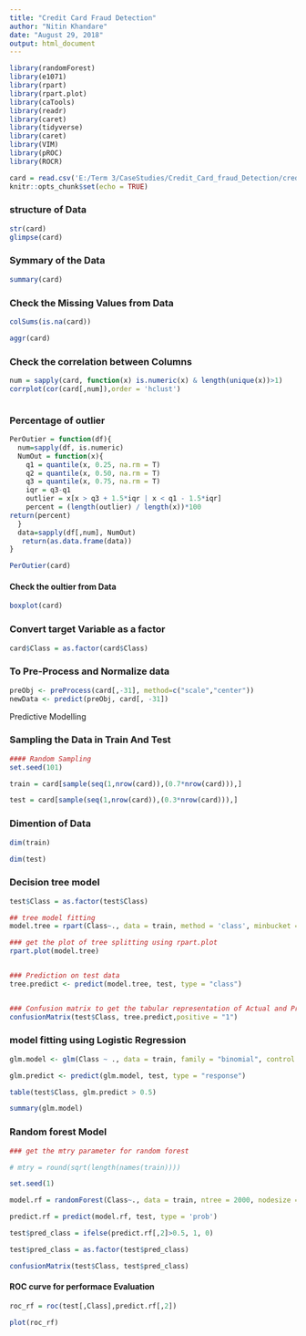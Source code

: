 ---
title: "Credit Card Fraud Detection"
author: "Nitin Khandare"
date: "August 29, 2018"
output: html_document
---

```{r setup, include=FALSE}
library(randomForest)
library(e1071)
library(rpart)
library(rpart.plot)
library(caTools)
library(readr)
library(caret)
library(tidyverse)
library(caret)
library(VIM)
library(pROC)
library(ROCR)

card = read.csv('E:/Term 3/CaseStudies/Credit_Card_fraud_Detection/creditcard.csv')
knitr::opts_chunk$set(echo = TRUE)
```

### structure of Data
```{r}
str(card)
glimpse(card)
```

### Symmary of the Data
```{r}
summary(card)
```

### Check the Missing Values from Data
```{r}
colSums(is.na(card))

aggr(card)

```

### Check the correlation between Columns
```{r}
num = sapply(card, function(x) is.numeric(x) & length(unique(x))>1)
corrplot(cor(card[,num]),order = 'hclust')
```


```{r}

```

### Percentage of outlier
```{r}

PerOutier = function(df){
  num=sapply(df, is.numeric)
  NumOut = function(x){
    q1 = quantile(x, 0.25, na.rm = T)
    q2 = quantile(x, 0.50, na.rm = T)
    q3 = quantile(x, 0.75, na.rm = T)
    iqr = q3-q1
    outlier = x[x > q3 + 1.5*iqr | x < q1 - 1.5*iqr]
    percent = (length(outlier) / length(x))*100
return(percent)
  }
  data=sapply(df[,num], NumOut)
   return(as.data.frame(data))
}

PerOutier(card)
```

#### Check the oultier from Data
```{r}

boxplot(card)
```

### Convert target Variable as a factor
```{r}
card$Class = as.factor(card$Class)
```

### To Pre-Process and Normalize data
```{r}
preObj <- preProcess(card[,-31], method=c("scale","center"))
newData <- predict(preObj, card[, -31])
```


############################################################################################
#################################### Predictive Modelling ##################################
############################################################################################

### Sampling the Data in Train And Test
```{r}

#### Random Sampling
set.seed(101)

train = card[sample(seq(1,nrow(card)),(0.7*nrow(card))),]

test = card[sample(seq(1,nrow(card)),(0.3*nrow(card))),]
```

### Dimention of Data

```{r}
dim(train)

dim(test)
```


### Decision tree model
```{r}
test$Class = as.factor(test$Class)

## tree model fitting
model.tree = rpart(Class~., data = train, method = 'class', minbucket = 20) 

### get the plot of tree splitting using rpart.plot
rpart.plot(model.tree)


### Prediction on test data
tree.predict <- predict(model.tree, test, type = "class")


### Confusion matrix to get the tabular representation of Actual and Predicted Value
confusionMatrix(test$Class, tree.predict,positive = "1")

```


### model fitting using Logistic Regression
```{r}
glm.model <- glm(Class ~ ., data = train, family = "binomial", control = list(maxit = 50))

glm.predict <- predict(glm.model, test, type = "response")

table(test$Class, glm.predict > 0.5)

summary(glm.model)
```


### Random forest Model
```{r}
### get the mtry parameter for random forest

# mtry = round(sqrt(length(names(train))))

set.seed(1)

model.rf = randomForest(Class~., data = train, ntree = 2000, nodesize = 20)

predict.rf = predict(model.rf, test, type = 'prob')

test$pred_class = ifelse(predict.rf[,2]>0.5, 1, 0)

test$pred_class = as.factor(test$pred_class)

confusionMatrix(test$Class, test$pred_class)
```


#### ROC curve for performace Evaluation
```{r}
roc_rf = roc(test[,Class],predict.rf[,2])

plot(roc_rf)
```

```{r}

```

